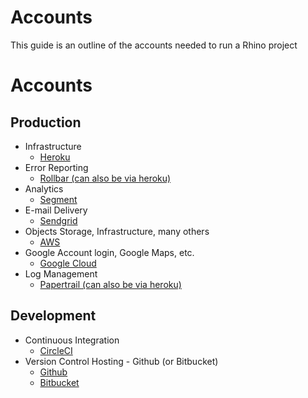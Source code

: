 # Accounts

This guide is an outline of the accounts needed to run a Rhino project

# Accounts

## Production

- Infrastructure
  - [Heroku](https://signup.heroku.com/)
- Error Reporting
  - [Rollbar (can also be via heroku)](https://rollbar.com/signup/)
- Analytics
  - [Segment](https://segment.com/)
- E-mail Delivery
  - [Sendgrid](https://signup.sendgrid.com/)
- Objects Storage, Infrastructure, many others
  - [AWS](https://portal.aws.amazon.com/billing/signup#/start)
- Google Account login, Google Maps, etc.
  - [Google Cloud](https://cloud.google.com/)
- Log Management
  - [Papertrail (can also be via heroku)](https://papertrailapp.com/signup?plan=free&_ga=2.66554222.1782884111.1642422007-1099630464.1642422007)

## Development

- Continuous Integration
  - [CircleCI](https://circleci.com/signup/)
- Version Control Hosting - Github (or Bitbucket)
  - [Github](https://github.com/join?plan=free&ref_cta=Sign%20up%20for%20free&ref_loc=hero&ref_page=%2Fteam&setup_organization=true&source=team)
  - [Bitbucket](https://id.atlassian.com/signup?application=bitbucket)
